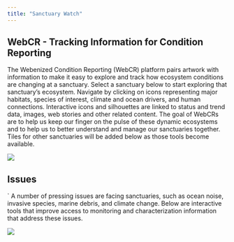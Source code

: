 ```yaml
---
title: "Sanctuary Watch"
---
```


## WebCR - Tracking Information for Condition Reporting

The Webenized Condition Reporting (WebCR) platform pairs artwork with information to make it easy to explore and track how ecosystem conditions are changing at a sanctuary. Select a sanctuary below to start exploring that sanctuary’s ecosystem. Navigate by clicking on icons representing major habitats, species of interest, climate and ocean drivers, and human connections. Interactive icons and silhouettes are linked to status and trend data, images, web stories and other related content. The goal of WebCRs are to help us keep our finger on the pulse of these dynamic ecosystems and to help us to better understand and manage our sanctuaries together. Tiles for other sanctuaries will be added below as those tools become available.

![](images/tmp-cards_webcrs.png)

## Issues
`
A number of pressing issues are facing sanctuaries, such as ocean noise, invasive species, marine debris, and climate change. Below are interactive tools that improve access to monitoring and characterization information that address these issues. 

![](images/tmp-card_issue-sanctsound.png)
